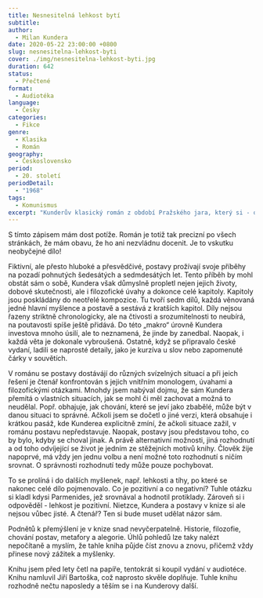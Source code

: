 ```yaml
---
title: Nesnesitelná lehkost bytí
subtitle:
author:
  - Milan Kundera
date: 2020-05-22 23:00:00 +0800
slug: nesnesitelna-lehkost-byti
cover: ./img/nesnesitelna-lehkost-byti.jpg
duration: 642
status:
  - Přečtené
format:
  - Audiotéka
language:
  - Česky
categories:
  - Fikce
genre:
  - Klasika
  - Román
geography:
  - Československo
period:
  - 20. století
periodDetail:
  - "1968"
tags:
  - Komunismus
excerpt: "Kunderův klasický román z období Pražského jara, který si - opodstatněně - získal srdce nejen lidí, kteří to zažili, ale i po celém světě. I mé."
---
```


S tímto zápisem mám dost potíže. Román je totiž tak precizní po všech stránkách, že mám obavu, že ho ani nezvládnu docenit. Je to vskutku neobyčejné dílo!

Fiktivní, ale přesto hluboké a přesvědčivé, postavy prožívají svoje příběhy na pozadí pohnutých šedesátých a sedmdesátých let. Tento příběh by mohl obstát sám o sobě, Kundera však důmyslně propletl nejen jejich životy, dobové skutečnosti, ale i filozofické úvahy a dokonce celé kapitoly. Kapitoly jsou poskládány do neotřelé kompozice. Tu tvoří sedm dílů, každá věnovaná jedné hlavní myšlence a postavě a sestává z kratších kapitol. Díly nejsou řazeny striktně chronologicky, ale na čtivosti a srozumitelnosti to neubírá, na poutavosti spíše ještě přidává. Do této &bdquo;makro&ldquo; úrovně Kundera investova mnoho úsilí, ale to neznamená, že jinde by zanedbal. Naopak, i každá věta je dokonale vybroušená. Ostatně, když se připravalo české vydaní, ladili se naprosté detaily, jako je kurzíva u slov nebo zapomenuté čárky v souvětích.

V románu se postavy dostávájí do různých svízelných situací a při jeich řešení je čtenář konfrontován s jejich vnitřním monologem, úvahami a filozofickými otázkami. Mnohdy jsem nabýval dojmu, že sám Kundera přemítá o vlastních situacích, jak se mohl či měl zachovat a možná to neudělal. Popř. obhajuje, jak chování, které se jeví jako zbabělé, může být v danou situaci to správné. Ačkoli jsem se dočetl o jiné verzi, která obsahuje i krátkou pasáž, kde Kunderea explicitně zmíní, že ačkoli situace zažil, v románu postavu nepředstavuje. Naopak, postavy jsou představou toho, co by bylo, kdyby se choval jinak. A právě alternativní možnosti, jiná rozhodnutí a od toho odvíjející se život je jedním ze stěžejních motivů knihy. Člověk žije napoprvé, má vždy jen jednu volbu a není možné toto rozhodnutí s ničím srovnat. O správnosti rozhodnutí tedy může pouze pochybovat.

To se prolíná i do dalších myšlenek, např. lehkosti a tíhy, po které se nakonec celé dílo pojmenovalo. Co je pozitivní a co negativní? Tuhle otázku si kladl kdysi Parmenides, jež srovnával a hodnotil protiklady. Zároveň si i odpověděl - lehkost je pozitivní. Nietzce, Kundera a postavy v knize si ale nejsou vůbec jisté. A čtenář? Ten si bude muset udělat názor sám.

Podnětů k přemýšlení je v knize snad nevyčerpatelně. Historie, filozofie, chování postav, metafory a alegorie. Úhlů pohledů lze taky nalézt nepočítaně a myslím, že tahle kniha půjde číst znovu a znovu, přičemž vždy přinese nový zážitek a myšlenky.

Knihu jsem před lety četl na papíře, tentokrát si koupil vydání v audiotéce. Knihu namluvil Jiří Bartoška, což naprosto skvěle doplňuje. Tuhle knihu rozhodně nečtu naposledy a těším se i na Kunderovy další.

